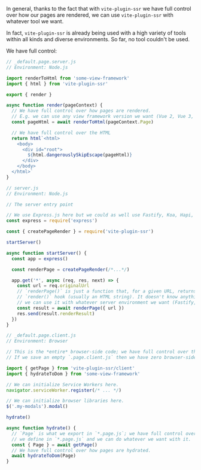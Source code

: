 In general,
thanks to the fact that with `vite-plugin-ssr` we have full control over how our pages are rendered,
we can use `vite-plugin-ssr` with whatever tool we want.

In fact, `vite-plugin-ssr` is already being used with a high variety of tools within all kinds and diverse environments.
So far, no tool couldn't be used.

We have full control:

```js
// _default.page.server.js
// Environment: Node.js

import renderToHtml from 'some-view-framework'
import { html } from 'vite-plugin-ssr'

export { render }

async function render(pageContext) {
  // We have full control over how pages are rendered.
  // E.g. we can use any view framework version we want (Vue 2, Vue 3, React 16, React 17, ...).
  const pageHtml = await renderToHtml(pageContext.Page)

  // We have full control over the HTML
  return html`<html>
    <body>
      <div id="root">
        ${html.dangerouslySkipEscape(pageHtml)}
      </div>
    </body>
  </html>`
}
```

```js
// server.js
// Environment: Node.js

// The server entry point

// We use Express.js here but we could as well use Fastify, Koa, Hapi, Cloudflare Workers, ...
const express = require('express')

const { createPageRender } = require('vite-plugin-ssr')

startServer()

async function startServer() {
  const app = express()

  const renderPage = createPageRender(/*...*/)

  app.get('*', async (req, res, next) => {
    const url = req.originalUrl
    // `renderPage()` is just a function that, for a given URL, returns the result of our
    // `render()` hook (usually an HTML string). It doesn't know anything about Express.js and
    // we can use it with whatever server environment we want (Fastify, Cloudflare Workers, ...).
    const result = await renderPage({ url })
    res.send(result.renderResult)
  })
}
```

```js
// _default.page.client.js
// Environment: Browser

// This is the *entire* browser-side code; we have full control over the browser-side.
// If we save an empty `.page.client.js` then we have zero browser-side JavaScript.

import { getPage } from 'vite-plugin-ssr/client'
import { hydrateToDom } from 'some-view-framework'

// We can initialize Service Workers here.
navigator.serviceWorker.register(/* ... */)

// We can initialize browser libraries here.
$('.my-modals').modal()

hydrate()

async function hydrate() {
  // `Page` is what we export in `*.page.js`; we have full control over what
  // we define in `*.page.js` and we can do whatever we want with it.
  const { Page } = await getPage()
  // We have full control over how pages are hydrated.
  await hydrateToDom(Page)
}
```
